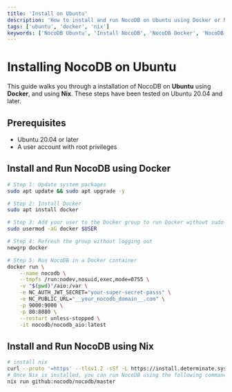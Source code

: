 ```yaml
---
title: 'Install on Ubuntu'
description: 'How to install and run NocoDB on Ubuntu using Docker or Nix.'
tags: ['ubuntu', 'docker', 'nix']
keywords: ['NocoDB Ubuntu', 'Install NocoDB', 'NocoDB Docker', 'NocoDB Nix']
---
```


# Installing NocoDB on Ubuntu

This guide walks you through a installation of NocoDB on **Ubuntu** using
**Docker**, and using **Nix**. These steps have been tested on Ubuntu 20.04 and
later.


## Prerequisites

- Ubuntu 20.04 or later
- A user account with root privileges

## Install and Run NocoDB using Docker

```bash
# Step 1: Update system packages
sudo apt update && sudo apt upgrade -y

# Step 2: Install Docker
sudo apt install docker

# Step 3: Add your user to the Docker group to run Docker without sudo
sudo usermod -aG docker $USER

# Step 4: Refresh the group without logging out
newgrp docker

# Step 5: Run NocoDB in a Docker container
docker run \
	--name nocodb \
	--tmpfs /run:nodev,nosuid,exec,mode=0755 \
	-v "$(pwd)"/aio:/var \
	-e NC_AUTH_JWT_SECRET="your-super-secret-passs" \
	-e NC_PUBLIC_URL="__your_nocodb_domain__.com" \
	-p 9000:9000 \
	-p 80:8080 \
	--restart unless-stopped \
	-it nocodb/nocodb_aio:latest
```

## Install and Run NocoDB using Nix

```bash
# install nix
curl --proto '=https' --tlsv1.2 -sSf -L https://install.determinate.systems/nix | sh -s -- install
# Once Nix is installed, you can run NocoDB using the following command:
nix run github:nocodb/nocodb/master
```
